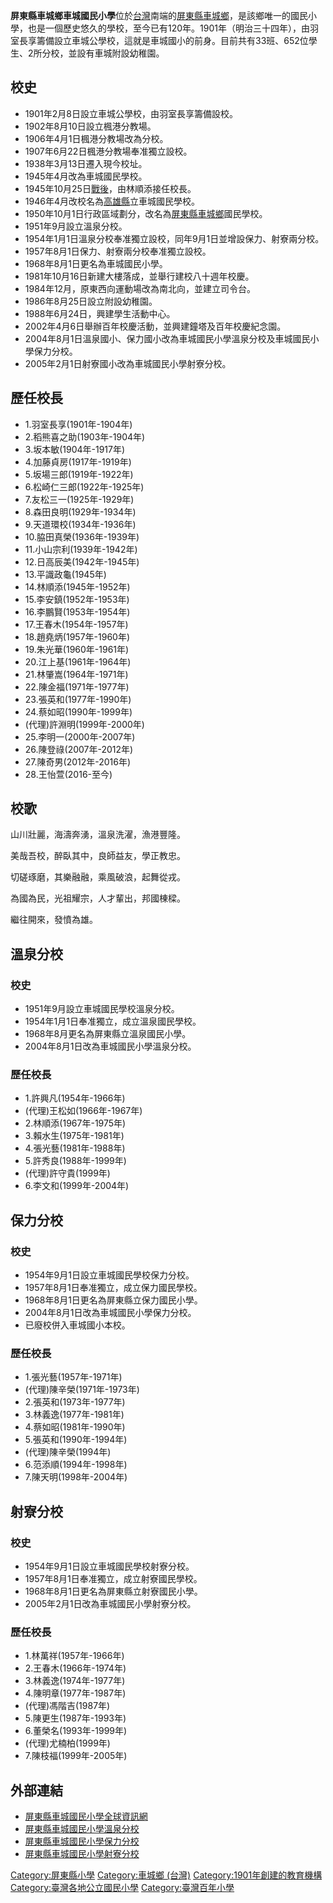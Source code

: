 {{Infobox School
|name           = 屏東縣車城鄉車城國民小學
|other_name     = Checheng Elementary School
|image          = [[File:Checheng_Taiwan_Checheng-Elementary-School-01.jpg|250px]]
|motto          = 
|established    = 1901年
|type           = 縣立國民小學
|affiliation    = 公立
|district       = {{TWN}}[[屏東縣|屏東縣]][[車城鄉_(臺灣)|車城鄉]]
|principal      = 王怡萱
|dean           =  
|faculty        = 58
|staff          = 69
|students       = 652
|conference     = 
|colors         = 紅
|mascot         = 
|free_label     = 
|free_text      = 
|magazine       = 車城橋
|location       = [[屏東縣|屏東縣]][[車城鄉_(臺灣)|車城鄉]]福興村中山路66號
|tel            = (08)8821006 
|fax            = (08)8824225 
|information    =
|website        = [http://www.cces.ptc.edu.tw 屏東縣車城國民小學全球資訊網]
}}

'''屏東縣車城鄉車城國民小學'''位於[[台灣|台灣]]南端的[[屏東縣|屏東縣]][[車城鄉_(臺灣)|車城鄉]]，是該鄉唯一的國民小學，也是一個歷史悠久的學校，至今已有120年。1901年（明治三十四年），由羽室長享籌備設立車城公學校，這就是車城國小的前身。目前共有33班、652位學生、2所分校，並設有車城附設幼稚園。

==校史==
*1901年2月8日設立車城公學校，由羽室長享籌備設校。
*1902年8月10日設立楓港分教場。
*1906年4月1日楓港分教場改為分校。
*1907年6月22日楓港分教場奉准獨立設校。
*1938年3月13日遷入現今校址。
*1945年4月改為車城國民學校。
*1945年10月25日[[臺灣戰後時期|戰後]]，由林順添接任校長。
*1946年4月改校名為[[高雄縣|高雄縣]]立車城國民學校。
*1950年10月1日行政區域劃分，改名為[[屏東縣|屏東縣]][[車城鄉_(臺灣)|車城鄉]]國民學校。
*1951年9月設立溫泉分校。
*1954年1月1日溫泉分校奉准獨立設校，同年9月1日並增設保力、射寮兩分校。
*1957年8月1日保力、射寮兩分校奉准獨立設校。
*1968年8月1日更名為車城國民小學。
*1981年10月16日新建大樓落成，並舉行建校八十週年校慶。
*1984年12月，原東西向運動場改為南北向，並建立司令台。
*1986年8月25日設立附設幼稚園。
*1988年6月24日，興建學生活動中心。
*2002年4月6日舉辦百年校慶活動，並興建鐘塔及百年校慶紀念園。
*2004年8月1日溫泉國小、保力國小改為車城國民小學溫泉分校及車城國民小學保力分校。
*2005年2月1日射寮國小改為車城國民小學射寮分校。

==歷任校長==
*1.羽室長享(1901年-1904年)
*2.稻熊喜之助(1903年-1904年)
*3.坂本敏(1904年-1917年)
*4.加藤貞房(1917年-1919年)
*5.坂場三郎(1919年-1922年)
*6.松崎仁三郎(1922年-1925年)
*7.友松三一(1925年-1929年)
*8.森田良明(1929年-1934年)
*9.天道環校(1934年-1936年)
*10.脇田真榮(1936年-1939年)
*11.小山宗利(1939年-1942年)
*12.日高辰美(1942年-1945年)
*13.平識政龜(1945年)
*14.林順添(1945年-1952年)
*15.李安鎮(1952年-1953年)
*16.李鵬賢(1953年-1954年)
*17.王春木(1954年-1957年)
*18.趙堯炳(1957年-1960年)
*19.朱光華(1960年-1961年)
*20.江上基(1961年-1964年)
*21.林肇嵩(1964年-1971年)
*22.陳金福(1971年-1977年)
*23.張英和(1977年-1990年)
*24.蔡如昭(1990年-1999年)
*(代理)許淵明(1999年-2000年)
*25.李明一(2000年-2007年)
*26.陳登祿(2007年-2012年)
*27.陳奇男(2012年-2016年)
*28.王怡萱(2016-至今)

==校歌==
山川壯麗，海濤奔湧，溫泉洗濯，漁港豐隆。

美哉吾校，醉臥其中，良師益友，學正教忠。

切磋琢磨，其樂融融，乘風破浪，起舞從戎。

為國為民，光祖耀宗，人才輩出，邦國棟樑。

繼往開來，發憤為雄。

==溫泉分校==
===校史===
*1951年9月設立車城國民學校溫泉分校。
*1954年1月1日奉准獨立，成立溫泉國民學校。
*1968年8月更名為屏東縣立溫泉國民小學。
*2004年8月1日改為車城國民小學溫泉分校。
===歷任校長===
*1.許興凡(1954年-1966年)
*(代理)王松如(1966年-1967年)
*2.林順添(1967年-1975年)
*3.賴水生(1975年-1981年)
*4.張光藝(1981年-1988年)
*5.許秀良(1988年-1999年)
*(代理)許守貴(1999年)
*6.李文和(1999年-2004年)

==保力分校==
===校史===
*1954年9月1日設立車城國民學校保力分校。
*1957年8月1日奉准獨立，成立保力國民學校。
*1968年8月1日更名為屏東縣立保力國民小學。
*2004年8月1日改為車城國民小學保力分校。
*已廢校併入車城國小本校。

===歷任校長===
*1.張光藝(1957年-1971年)
*(代理)陳辛榮(1971年-1973年)
*2.張英和(1973年-1977年)
*3.林義逸(1977年-1981年)
*4.蔡如昭(1981年-1990年)
*5.張英和(1990年-1994年)
*(代理)陳辛榮(1994年)
*6.范添順(1994年-1998年)
*7.陳天明(1998年-2004年)

==射寮分校==
===校史===
*1954年9月1日設立車城國民學校射寮分校。
*1957年8月1日奉准獨立，成立射寮國民學校。
*1968年8月1日更名為屏東縣立射寮國民小學。
*2005年2月1日改為車城國民小學射寮分校。
===歷任校長===
*1.林萬祥(1957年-1966年)
*2.王春木(1966年-1974年)
*3.林義逸(1974年-1977年)
*4.陳明章(1977年-1987年)
*(代理)馮階吉(1987年)
*5.陳更生(1987年-1993年)
*6.董榮名(1993年-1999年)
*(代理)尤楠柏(1999年)
*7.陳枝福(1999年-2005年)

==外部連結==
*[http://www.cces.ptc.edu.tw 屏東縣車城國民小學全球資訊網] {{Wayback|url=http://www.cces.ptc.edu.tw/ |date=20090717103715 }}
*[http://joyce650928.tw.class.urlifelinks.com/ 屏東縣車城國民小學溫泉分校]
*[http://tw.class.urlifelinks.com/class/?csid=css000000081939 屏東縣車城國民小學保力分校]
*[http://tw.class.urlifelinks.com/class/?csid=css000000051870 屏東縣車城國民小學射寮分校]

{{屏東縣國民中小學}}

[[Category:屏東縣小學|Category:屏東縣小學]]
[[Category:車城鄉_(台灣)|Category:車城鄉 (台灣)]]
[[Category:1901年創建的教育機構|Category:1901年創建的教育機構]]
[[Category:臺灣各地公立國民小學|Category:臺灣各地公立國民小學]]
[[Category:臺灣百年小學|Category:臺灣百年小學]]